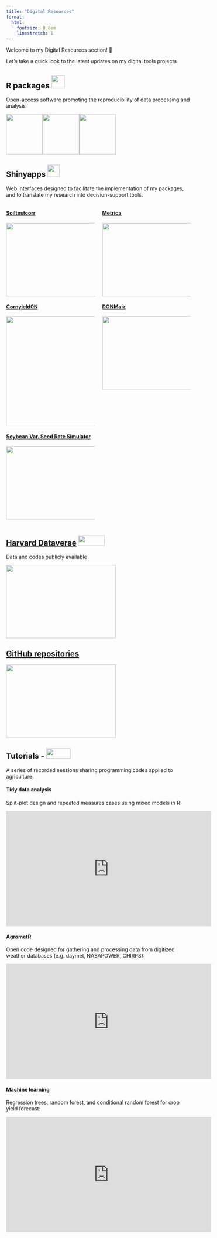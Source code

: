 ```yaml
---
title: "Digital Resources"
format:
  html:
    fontsize: 0.8em
    linestretch: 1
---
```


Welcome to my Digital Resources section! 👋

Let's take a quick look to the latest updates on my digital tools projects.

## R packages ![](assets/images/R_logo.png){width="36"}

Open-access software promoting the reproducibility of data processing and analysis

[![](assets/images/metrica_logo.png){width="100" height="110"}](https://adriancorrendo.github.io/metrica/)[![](assets/images/soiltestcorr_logo.png){width="100" height="110"}](https://adriancorrendo.github.io/soiltestcorr/)[![](assets/images/xpolaris.png){width="100" height="110"}](https://github.com/cran/XPolaris)

## Shinyapps ![](assets/images/shiny.png){width="33"}

Web interfaces designed to facilitate the implementation of my packages, and to translate my research into decision-support tools.

::: columns
::: {.column width="50%"}
#### [Soiltestcorr](https://ciampittilab.shinyapps.io/soiltestcorr/)

[![](assets/images/shiny_soiltestcorr.png){fig-align="left" width="300" height="200"}](https://ciampittilab.shinyapps.io/soiltestcorr/)

#### [Cornyield0N](https://ciampittilab.shinyapps.io/cornyield0N/)

[![](images/paste-39B54D97.png){fig-align="left" width="300"}](https://ciampittilab.shinyapps.io/cornyield0N/)

#### [Soybean Var. Seed Rate Simulator](https://analytics.iasoybeans.com/cool-apps/SoybeanVRSsimulator/)

[![](images/paste-2BEEBBAE.png){fig-align="left" width="300" height="200"}](https://analytics.iasoybeans.com/cool-apps/SoybeanVRSsimulator/)
:::

::: {.column width="50%"}
#### [Metrica](https://ciampittilab.shinyapps.io/metrica/)

[![](assets/images/shiny_metrica.png){fig-align="left" width="300" height="200"}](https://ciampittilab.shinyapps.io/metrica/)

#### [DONMaiz](https://ciampittilab.shinyapps.io/DONMaiz/)

[![](images/paste-2E73617F.png){fig-align="left" width="300" height="200"}](https://ciampittilab.shinyapps.io/DONMaiz/)
:::
:::

## [Harvard Dataverse](https://dataverse.harvard.edu/dataverse/adriancorrendo) ![](assets/images/harvard_dataverse_logo.png){width="72" height="28"}

Data and codes publicly available

[<img src="assets/images/harvard_dataverse.png" width="300" height="200"/>](https://dataverse.harvard.edu/dataverse/adriancorrendo)

## [GitHub repositories](https://github.com/adriancorrendo/)

[![](assets/images/Screenshot%20GitHub.png){fig-align="left" width="300" height="200"}](https://github.com/adriancorrendo/)

## Tutorials - ![](assets/images/YouTube_Logo.png){width="66" height="28"}

A series of recorded sessions sharing programming codes applied to agriculture.

#### Tidy data analysis

Split-plot design and repeated measures cases using mixed models in R:

::: {align="center"}
<iframe width="560" height="315" src="https://www.youtube.com/embed/KxGpacYhBT4" frameborder="0" allowfullscreen>

</iframe>
:::

#### AgrometR

Open code designed for gathering and processing data from digitized weather databases (e.g. daymet, NASAPOWER, CHIRPS):

::: {align="center"}
<iframe width="560" height="315" src="https://www.youtube.com/embed/gJo5XUFtDPk" frameborder="0" allowfullscreen>

</iframe>
:::

#### Machine learning

Regression trees, random forest, and conditional random forest for crop yield forecast:

::: {align="center"}
<iframe width="560" height="315" src="https://www.youtube.com/embed/sE8VyX2XGII" frameborder="0" allowfullscreen>

</iframe>
:::

